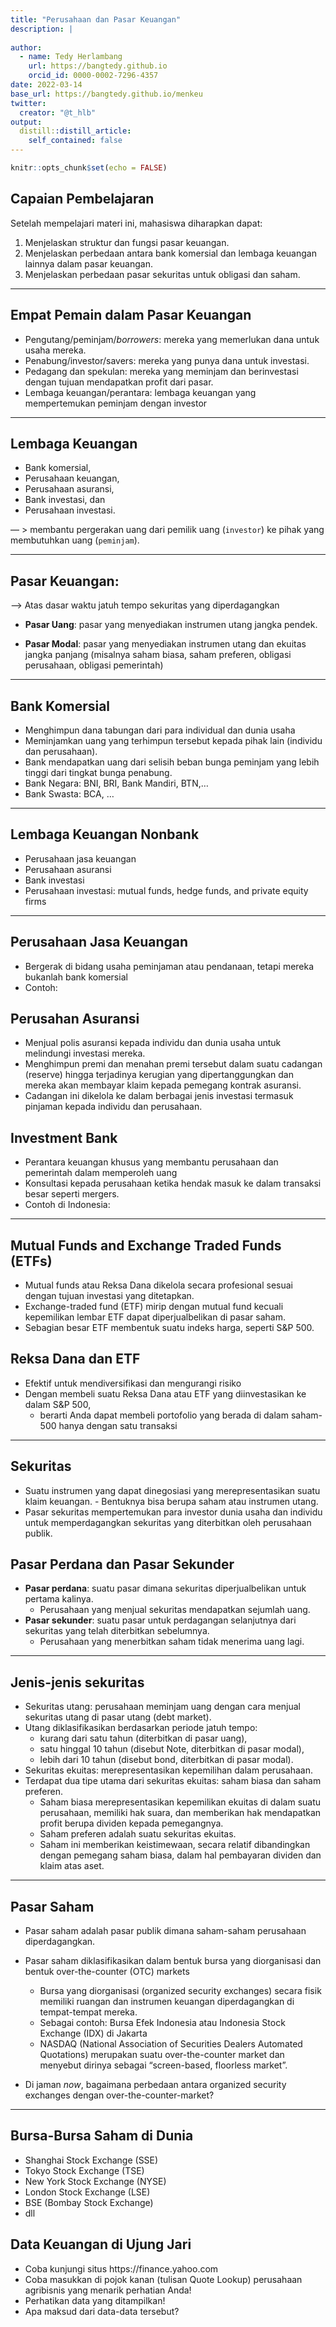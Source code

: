 ```yaml
---
title: "Perusahaan dan Pasar Keuangan"
description: |
  
author: 
  - name: Tedy Herlambang
    url: https://bangtedy.github.io
    orcid_id: 0000-0002-7296-4357
date: 2022-03-14
base_url: https://bangtedy.github.io/menkeu
twitter:
  creator: "@t_hlb"
output:
  distill::distill_article:
    self_contained: false
---
```



```r
knitr::opts_chunk$set(echo = FALSE)
```

## Capaian Pembelajaran

Setelah mempelajari materi ini, mahasiswa diharapkan dapat:

1. Menjelaskan struktur dan fungsi pasar keuangan.
2. Menjelaskan perbedaan antara bank komersial dan lembaga keuangan lainnya dalam pasar keuangan.
3. Menjelaskan perbedaan pasar sekuritas untuk obligasi dan saham.



---

## Empat Pemain dalam Pasar Keuangan

- Pengutang/peminjam/*borrowers*: mereka yang memerlukan dana untuk usaha mereka.
- Penabung/investor/savers: mereka yang punya dana untuk investasi. 
- Pedagang dan spekulan: mereka yang meminjam dan berinvestasi dengan tujuan mendapatkan profit dari pasar. 
- Lembaga keuangan/perantara: lembaga keuangan yang mempertemukan peminjam dengan investor

---

## Lembaga Keuangan

- Bank komersial, 
- Perusahaan keuangan, 
- Perusahaan asuransi, 
- Bank investasi, dan 
- Perusahaan investasi.

--- >  membantu pergerakan uang dari pemilik uang (`investor`) ke pihak yang membutuhkan uang (`peminjam`).

---

## Pasar Keuangan: 

--> Atas dasar waktu jatuh tempo sekuritas yang diperdagangkan

- **Pasar Uang**: pasar yang menyediakan instrumen utang jangka pendek.

- **Pasar Modal**: pasar yang menyediakan instrumen utang dan ekuitas jangka panjang (misalnya saham biasa, saham preferen, obligasi perusahaan, obligasi pemerintah)

---

## Bank Komersial 
- Menghimpun dana tabungan dari para individual dan dunia usaha
- Meminjamkan uang yang terhimpun tersebut kepada pihak lain (individu dan perusahaan). 
- Bank mendapatkan uang dari selisih beban bunga peminjam yang lebih tinggi dari tingkat bunga penabung.
- Bank Negara: BNI, BRI, Bank Mandiri, BTN,...
- Bank Swasta: BCA, ...

---

## Lembaga Keuangan Nonbank
- Perusahaan jasa keuangan
- Perusahaan asuransi
- Bank investasi
- Perusahaan investasi: mutual funds, hedge funds, and private equity firms

---

## Perusahaan Jasa Keuangan

- Bergerak di bidang usaha peminjaman atau pendanaan, tetapi mereka bukanlah bank komersial
- Contoh: 

## Perusahan Asuransi 

- Menjual polis asuransi kepada individu dan dunia usaha untuk melindungi investasi mereka.
- Menghimpun premi dan menahan premi tersebut dalam suatu cadangan (reserve) hingga terjadinya kerugian yang dipertanggungkan dan mereka akan membayar klaim kepada pemegang kontrak asuransi. 
- Cadangan ini dikelola ke dalam berbagai jenis investasi termasuk pinjaman kepada individu dan perusahaan.

## Investment Bank

- Perantara keuangan khusus yang membantu perusahaan dan pemerintah dalam memperoleh uang
- Konsultasi kepada perusahaan ketika hendak masuk ke dalam transaksi besar seperti mergers.
- Contoh di Indonesia: 

---

## Mutual Funds and Exchange Traded Funds (ETFs)

- Mutual funds atau Reksa Dana dikelola secara profesional sesuai dengan tujuan investasi yang ditetapkan.
- Exchange-traded fund (ETF) mirip dengan mutual fund kecuali kepemilikan lembar ETF dapat diperjualbelikan di pasar saham.
- Sebagian besar ETF membentuk suatu indeks harga, seperti S&P 500.

## Reksa Dana dan ETF

- Efektif untuk mendiversifikasi dan mengurangi risiko
- Dengan membeli suatu Reksa Dana atau ETF yang diinvestasikan ke dalam S&P 500, 
  - berarti Anda dapat membeli portofolio yang berada di dalam saham-500 hanya dengan satu transaksi

---

## Sekuritas

- Suatu instrumen yang dapat dinegosiasi yang merepresentasikan suatu klaim keuangan. - Bentuknya bisa berupa saham atau instrumen utang.
- Pasar sekuritas mempertemukan para investor dunia usaha dan individu untuk memperdagangkan sekuritas yang diterbitkan oleh perusahaan publik.

## Pasar Perdana dan Pasar Sekunder

- **Pasar perdana**: suatu pasar dimana sekuritas diperjualbelikan untuk pertama kalinya. 
  - Perusahaan yang menjual sekuritas mendapatkan sejumlah uang.

- **Pasar sekunder**: suatu pasar untuk perdagangan selanjutnya dari sekuritas yang telah diterbitkan sebelumnya. 
  - Perusahaan yang menerbitkan saham tidak menerima uang lagi.

---

## Jenis-jenis sekuritas

- Sekuritas utang: perusahaan meminjam uang dengan cara menjual sekuritas utang di pasar utang (debt market). 
- Utang diklasifikasikan berdasarkan periode jatuh tempo: 
  - kurang dari satu tahun (diterbitkan di pasar uang), 
  - satu hinggal 10 tahun (disebut Note, diterbitkan di pasar modal), 
  - lebih dari 10 tahun (disebut bond, diterbitkan di pasar modal).
- Sekuritas ekuitas: merepresentasikan kepemilihan dalam perusahaan.
- Terdapat dua tipe utama dari sekuritas ekuitas: saham biasa dan saham preferen.
  - Saham biasa merepresentasikan kepemilikan ekuitas di dalam suatu perusahaan, memiliki hak suara, dan memberikan hak mendapatkan profit berupa dividen kepada pemegangnya.
  - Saham preferen adalah suatu sekuritas ekuitas. 
  - Saham ini memberikan keistimewaan, secara relatif dibandingkan dengan pemegang saham biasa, dalam hal pembayaran dividen dan klaim atas aset.

---

## Pasar Saham

- Pasar saham adalah pasar publik dimana saham-saham perusahaan diperdagangkan.

- Pasar saham diklasifikasikan dalam bentuk bursa yang diorganisasi dan bentuk over-the-counter (OTC) markets
  - Bursa yang diorganisasi (organized security exchanges) secara fisik memiliki ruangan dan instrumen keuangan diperdagangkan di tempat-tempat mereka. 
  - Sebagai contoh: Bursa Efek Indonesia atau Indonesia Stock Exchange (IDX) di Jakarta 
  - NASDAQ (National Association of Securities Dealers Automated Quotations) merupakan suatu over-the-counter market dan menyebut dirinya sebagai “screen-based, floorless market”. 
- Di jaman *now*, bagaimana perbedaan antara organized security exchanges dengan over-the-counter-market?

---

## Bursa-Bursa Saham di Dunia

- Shanghai Stock Exchange (SSE)
- Tokyo Stock Exchange (TSE)
- New York Stock Exchange (NYSE)
- London Stock Exchange (LSE)
- BSE (Bombay Stock Exchange)
- dll

## Data Keuangan di Ujung Jari

- Coba kunjungi situs https://finance.yahoo.com
- Coba masukkan di pojok kanan (tulisan Quote Lookup) perusahaan agribisnis yang menarik perhatian Anda!
- Perhatikan data yang ditampilkan!
- Apa maksud dari data-data tersebut?



